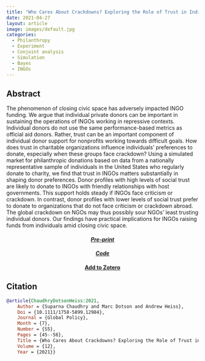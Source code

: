 ```yaml
---
title: "Who Cares About Crackdowns? Exploring the Role of Trust in Individual Philanthropy"
date: 2021-04-27
layout: article
image: images/default.jpg
categories:
  - Philanthropy
  - Experiment
  - Conjoint analysis
  - Simulation
  - Bayes
  - INGOs
---
```


## Abstract

The phenomenon of closing civic space has adversely impacted INGO funding. We argue that individual private donors can be important in sustaining the operations of INGOs working in repressive contexts. Individual donors do not use the same performance-based metrics as official aid donors. Rather, trust can be an important component of individual donor support for nonprofits working towards difficult goals. How does trust in charitable organizations influence individuals’ preferences to donate, especially when these groups face crackdown? Using a simulated market for philanthropic donations based on data from a nationally representative sample of individuals in the United States who regularly donate to charity, we find that trust in INGOs matters substantially in shaping donor preferences. Donor profiles with high levels of social trust are likely to donate to INGOs with friendly relationships with host governments. This support holds steady if INGOs face criticism or crackdown. In contrast, donor profiles with lower levels of social trust prefer to donate to organizations that do not face criticism or crackdown abroad. The global crackdown on NGOs may thus possibly sour NGOs’ least trusting individual donors. Our findings have practical implications for INGOs raising funds from individuals amid closing civic space.


::: {.column-margin}
<div class="buttons" style="text-align:center;">

<h4><a href=https://doi.org/10.1111/1758-5899.12984><i class="bi bi-file-earmark-text"> Pre-print</i></a></h4>

<h4><a href=https://github.com><i class="bi bi-github">Code</i>
</a></h4>

<h4><a target="_blank" href="https://www.zotero.org/save?type=doi&q=10.1111/1758-5899.12984">Add to Zotero</a></h4>

</div>

:::

## Citation
```bibtex
@article{ChaudhryDotsonHeiss:2021,
    Author = {Suparna Chaudhry and Marc Dotson and Andrew Heiss},
    Doi = {10.1111/1758-5899.12984},
    Journal = {Global Policy},
    Month = {7},
    Number = {S5},
    Pages = {45--58},
    Title = {Who Cares About Crackdowns? Exploring the Role of Trust in Individual Philanthropy},
    Volume = {12},
    Year = {2021}}
```
